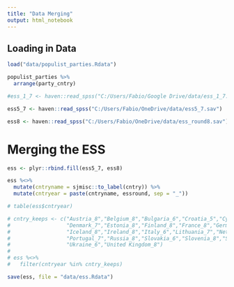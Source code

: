 ```yaml
---
title: "Data Merging"
output: html_notebook
---
```


## Loading in Data

```r
load("data/populist_parties.Rdata")

populist_parties %>% 
  arrange(party_cntry)

#ess_1_7 <- haven::read_spss("C:/Users/Fabio/Google Drive/data/ess_1_7.sav")

ess5_7 <- haven::read_spss("C:/Users/Fabio/OneDrive/data/ess5_7.sav")

ess8 <- haven::read_spss("C:/Users/Fabio/OneDrive/data/ess_round8.sav")


```

# Merging the ESS

```r
ess <- plyr::rbind.fill(ess5_7, ess8)

ess %<>% 
  mutate(cntryname = sjmisc::to_label(cntry)) %>% 
  mutate(cntryear = paste(cntryname, essround, sep = "_"))

# table(ess$cntryear)

# cntry_keeps <- c("Austria_8","Belgium_8","Bulgaria_6","Croatia_5","Cyprus_6","Czech Republic_8",
#                  "Denmark_7","Estonia_8","Finland_8","France_8","Germany_8","Greece_5","Hungary_7",
#                  "Iceland_8","Ireland_8","Italy_6","Lithuania_7","Netherlands_8","Norway_8","Poland_8",
#                  "Portugal_7","Russia_8","Slovakia_6","Slovenia_8","Spain_7","Sweden_8","Switzerland_8",
#                  "Ukraine_6","United Kingdom_8")
# 
# ess %<>% 
#   filter(cntryear %in% cntry_keeps)

save(ess, file = "data/ess.Rdata")
```